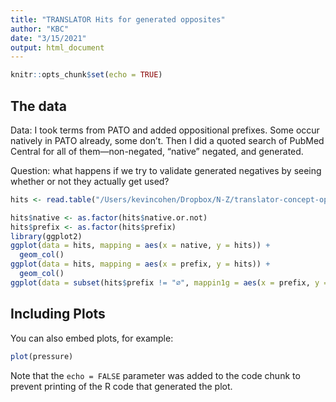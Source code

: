 ```yaml
---
title: "TRANSLATOR Hits for generated opposites"
author: "KBC"
date: "3/15/2021"
output: html_document
---
```


```r
knitr::opts_chunk$set(echo = TRUE)
```

## The data

Data: I took terms from PATO and added oppositional prefixes.  Some occur natively in PATO already, some don't.  Then I did a quoted search of PubMed Central for all of them---non-negated, "native" negated, and generated.

Question: what happens if we try to validate generated negatives by seeing whether or not they actually get used?

```r
hits <- read.table("/Users/kevincohen/Dropbox/N-Z/translator-concept-oppositeness/experimental-outputs/TRANSLATOR generated antonyms - Sheet1 (1).tsv", header = TRUE, sep = "\t")

hits$native <- as.factor(hits$native.or.not)
hits$prefix <- as.factor(hits$prefix)
library(ggplot2)
ggplot(data = hits, mapping = aes(x = native, y = hits)) +
  geom_col()
ggplot(data = hits, mapping = aes(x = prefix, y = hits)) +
  geom_col()
ggplot(data = subset(hits$prefix != "∅", mappin1g = aes(x = prefix, y = hits)))

```

## Including Plots

You can also embed plots, for example:

```r
plot(pressure)
```

Note that the `echo = FALSE` parameter was added to the code chunk to prevent printing of the R code that generated the plot.

